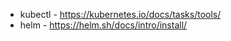 
<CLI />

- kubectl - <https://kubernetes.io/docs/tasks/tools/>
- helm - <https://helm.sh/docs/intro/install/>
